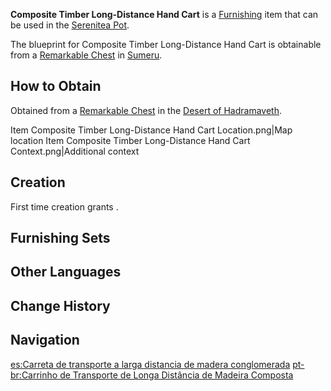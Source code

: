 {{Furnishing Infobox
|id             = 371130
|image          = Item Composite Timber Long-Distance Hand Cart.png
|category       = Courtyard
|subcategory    = Large Ornament
|quality        = 3
|adeptal_energy = 60
|load           = 95
|reduced_load   = 71
|description    = A cart assembled from a mix of [[Brightwood]] and [[Athel Wood]]. All of its components were designed with quick disassembly and replacement in mind, allowing for both stability and ease of maintenance during long trips. These carts may have to constantly travel between the rainforest and desert — two places with entirely different climates. Thus, they were crafted using wood from these two regions to ensure that its critical load-bearing structure stays intact throughout the trip.
|mention        = 
|blueprint      = Remarkable Chest
|source1        = 
}}
'''Composite Timber Long-Distance Hand Cart''' is a [[Furnishing]] item that can be used in the [[Serenitea Pot]].

The blueprint for Composite Timber Long-Distance Hand Cart is obtainable from a [[Remarkable Chest]] in [[Sumeru]].

==How to Obtain==
Obtained from a [[Remarkable Chest]] in the [[Desert of Hadramaveth]].
<gallery>
Item Composite Timber Long-Distance Hand Cart Location.png|Map location
Item Composite Timber Long-Distance Hand Cart Context.png|Additional context
</gallery>

==Creation==
First time creation grants {{Item|Trust|24|x=60}}.
{{Recipe
|type = Creation
|time = 14h
|Brightwood = 4
|Athel Wood = 4
|Fabric = 4
|sort = Brightwood;Athel Wood;Fabric
}}

==Furnishing Sets==
{{Craft Usage}}

==Other Languages==
{{Other Languages
|en      = Composite Timber Long-Distance Hand Cart
|zhs     = 复合木材长途货车
|zhs_rm  = Fùhé Mùcái Chángtú Huòchē
|zht     = 複合木材長途貨車
|zht_rm  = Fùhé Mùcái Chángtú Huòchē
|zh_tl   = 
|ja      = 複合材の長距離貨物車
|ja_rm   = Fukugouzai no Choukyori Kamotsusha{{Assumed}}
|ja_tl   = 
|ko      = 복합 목재 장거리 화물차
|ko_tl   = Composite Timber Long-Distance Truck
|es      = Carreta de transporte a larga distancia de madera conglomerada
|es_tl   = Conglomerate Wood Long-Distance Transport Cart
|fr      = Chariot longue distance en bois composite
|fr_tl   = Composite Timber Long-Distance Cart
|ru      = Повозка из композитной древесины
|ru_tl   = Composite Timber Carriage
|th      = รถขนสินค้าทางไกลจากไม้ผสม
|th_rm   = 
|th_tl   = 
|vi      = Xe Hàng Đường Dài Gỗ Hỗn Hợp
|vi_tl   = 
|de      = Langstreckengüterwagen aus Kompositholz
|de_tl   = 
|id      = Truk Jarak Jauh Kayu Komposit
|id_tl   = Composite Timber Long-Distance Truck
|pt      = Carrinho de Transporte de Longa Distância de Madeira Composta
|pt_tl   = 
|tr      = Uzun Mesafe Kompozit El Arabası
|tr_tl   = 
|it      = Carretto per lunghi percorsi in legno composito
|it_tl   = Composite Timber Cart for Long-Distance Routes
}}

==Change History==
{{Change History|3.4}}

==Navigation==
{{Furnishing Navbox|exterior}}

[[es:Carreta de transporte a larga distancia de madera conglomerada]]
[[pt-br:Carrinho de Transporte de Longa Distância de Madeira Composta]]